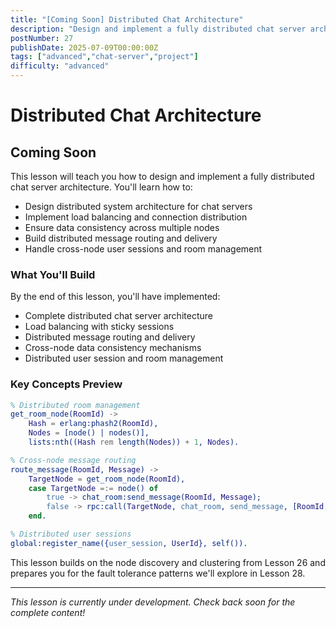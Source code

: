 ```yaml
---
title: "[Coming Soon] Distributed Chat Architecture"
description: "Design and implement a fully distributed chat server architecture with multi-node deployment, load balancing, and data consistency"
postNumber: 27
publishDate: 2025-07-09T00:00:00Z
tags: ["advanced","chat-server","project"]
difficulty: "advanced"
---
```


# Distributed Chat Architecture

## Coming Soon

This lesson will teach you how to design and implement a fully distributed chat server architecture. You'll learn how to:

- Design distributed system architecture for chat servers
- Implement load balancing and connection distribution
- Ensure data consistency across multiple nodes
- Build distributed message routing and delivery
- Handle cross-node user sessions and room management

### What You'll Build

By the end of this lesson, you'll have implemented:
- Complete distributed chat server architecture
- Load balancing with sticky sessions
- Distributed message routing and delivery
- Cross-node data consistency mechanisms
- Distributed user session and room management

### Key Concepts Preview

```erlang
% Distributed room management
get_room_node(RoomId) ->
    Hash = erlang:phash2(RoomId),
    Nodes = [node() | nodes()],
    lists:nth((Hash rem length(Nodes)) + 1, Nodes).

% Cross-node message routing
route_message(RoomId, Message) ->
    TargetNode = get_room_node(RoomId),
    case TargetNode =:= node() of
        true -> chat_room:send_message(RoomId, Message);
        false -> rpc:call(TargetNode, chat_room, send_message, [RoomId, Message])
    end.

% Distributed user sessions
global:register_name({user_session, UserId}, self()).
```

This lesson builds on the node discovery and clustering from Lesson 26 and prepares you for the fault tolerance patterns we'll explore in Lesson 28.

---

_This lesson is currently under development. Check back soon for the complete content!_